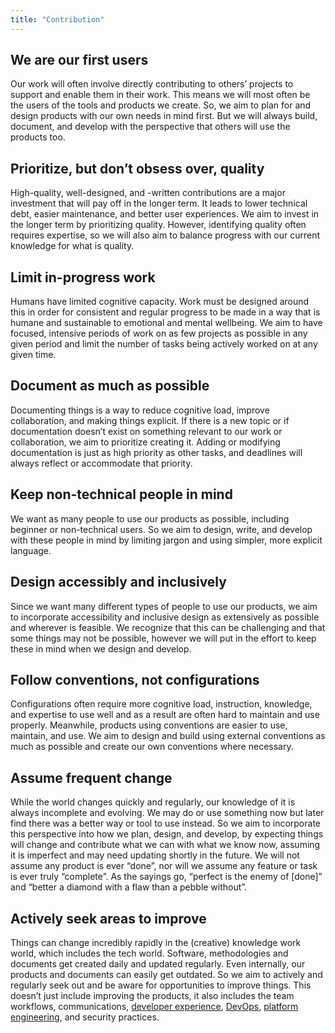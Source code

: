 ```yaml
---
title: "Contribution"
---
```


## We are our first users

Our work will often involve directly contributing to others' projects to
support and enable them in their work. This means we will most often be
the users of the tools and products we create. So, we aim to plan for
and design products with our own needs in mind first. But we will always
build, document, and develop with the perspective that others will use
the products too.

## Prioritize, but don't obsess over, quality

High-quality, well-designed, and -written contributions are a major
investment that will pay off in the longer term. It leads to lower
technical debt, easier maintenance, and better user experiences. We aim
to invest in the longer term by prioritizing quality. However,
identifying quality often requires expertise, so we will also aim to
balance progress with our current knowledge for what is quality.

## Limit in-progress work

Humans have limited cognitive capacity. Work must be designed around
this in order for consistent and regular progress to be made in a way
that is humane and sustainable to emotional and mental wellbeing. We aim
to have focused, intensive periods of work on as few projects as possible in any
given period and limit the number of tasks being actively worked on at
any given time.

## Document as much as possible

Documenting things is a way to reduce cognitive load, improve
collaboration, and making things explicit. If there is a new
topic or if documentation doesn't exist on something relevant to our work or collaboration, we aim to
prioritize creating it. Adding or modifying documentation is just as
high priority as other tasks, and deadlines will always reflect or
accommodate that priority.

## Keep non-technical people in mind

We want as many people to use our products as possible, including
beginner or non-technical users. So we aim to design, write, and develop
with these people in mind by limiting jargon and using simpler, more
explicit language.

## Design accessibly and inclusively

Since we want many different types of people to use our products, we aim
to incorporate accessibility and inclusive design as extensively as
possible and wherever is feasible. We recognize that this can be
challenging and that some things may not be possible, however we will
put in the effort to keep these in mind when we design and develop.

## Follow conventions, not configurations

Configurations often require more cognitive load, instruction,
knowledge, and expertise to use well and as a result are often hard to
maintain and use properly. Meanwhile, products using conventions are
easier to use, maintain, and use. We aim to design and build using
external conventions as much as possible and create our own conventions
where necessary.

## Assume frequent change

While the world changes quickly and regularly, our knowledge of it is
always incomplete and evolving. We may do or use something now but later
find there was a better way or tool to use instead. So we aim to
incorporate this perspective into how we plan, design, and develop, by
expecting things will change and contribute what we can with what we
know now, assuming it is imperfect and may need updating shortly in the
future. We will not assume any product is ever "done", nor will we
assume any feature or task is ever truly "complete". As the sayings go,
"perfect is the enemy of \[done\]" and "better a diamond with a flaw
than a pebble without".

## Actively seek areas to improve

Things can change incredibly rapidly in the (creative) knowledge work
world, which includes the tech world. Software, methodologies and
documents get created daily and updated regularly. Even internally, our
products and documents can easily get outdated. So we aim to actively
and regularly seek out and be aware for opportunities to improve things.
This doesn't just include improving the products, it also includes the
team workflows, communications, [developer
experience](https://developerexperience.io/articles/good-developer-experience),
[DevOps](https://en.wikipedia.org/wiki/DevOps),
[platform engineering](https://en.wikipedia.org/wiki/Platform_engineering), and
security practices.
